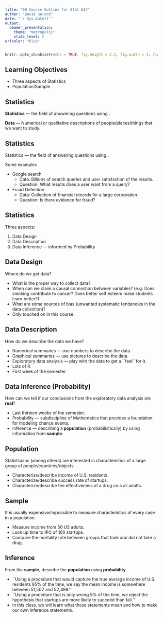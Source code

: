 ```yaml
---
title: "00 Course Outline for Stat 614"
author: "David Gerard"
date: "`r Sys.Date()`"
output:
  beamer_presentation:
    theme: "metropolis"
    slide_level: 2
urlcolor: "blue"
---
```


```r
knitr::opts_chunk$set(echo = TRUE, fig.height = 2.3, fig.width = 3, fig.align = "center")
```

## Learning Objectives 

- Three aspects of Statistics
- Population/Sample

## Statistics
**Statistics** --- the field of answering questions using \alert{data}.

**Data** --- Numerical or qualitative descriptions of people/places/things that we want to study.


## Statistics 
Statistics --- the field of answering questions using \alert{data}.

Some examples

- Google search
    - Data: Billions of search queries and user satisfaction of the results.
    - Question: What results does a user want from a query?
- Fraud Detection
    - Data: Collection of financial records for a large corporation.
    - Question: Is there evidence for fraud?

## Statistics 
Three aspects:

1. Data Design
2. Data Description
3. Data Inference --- informed by Probability

## Data Design
Where do we get data?

- What is the proper way to collect data?
- When can we claim a causal connection between variables? (e.g. Does smoking contribute to cancer? Does better self esteem make students learn better?)
- What are some sources of bias (unwanted systematic tendencies in the data collection)?
- Only touched on in this course.

## Data Description
How do we describe the data we have?

- Numerical summaries --- use numbers to describe the data.
- Graphical summaries --- use pictures to describe the data.
- Exploratory data analysis --- play with the data to get a ``feel'' for it.
- Lots of R.
- First week of the semester.


## Data Inference (Probability)
How can we tell if our conclusions from the exploratory data analysis are **real**?

- Last thirteen weeks of the semester.
- Probability --- subdiscipline of Mathematics that provides a foundation for modeling chance events.
- Inference --- describing a **population** (probabilistically) by using information from **sample**.


## Population
Statisticians (among others) are interested in characteristics of a large group of people/countries/objects

- Characterize/describe income of U.S. residents.
- Characterize/describe success rate of startups.
- Characterize/describe the effectiveness of a drug on a all adults.

\begin{block}{population}
A \alert{population} is a group of individuals/objects/locations for which you want information.
\end{block}

## Sample
It is usually expensive/impossible to measure characteristics of every case in a population.
\begin{block}{Sample}
A \alert{sample} is a subgroup of individuals/objects/locations of the population.
\end{block}

- Measure income from 50 US adults.
- Look up time to IPO of 100 startups.
- Compare the mortality rate between groups that took and did not take a drug.


## Inference
From the **sample**, describe the **population** using **probability**.

- ``Using a procedure that would capture the true average income of U.S. residents 95\% of the time, we say the mean income is somewhere between 51,502 and 52,498.''
- ``Using a procedure that is only wrong 5\% of the time, we reject the hypothesis that startups are more likely to succeed than fail.''
- \pause In this class, we will learn what these statements mean and how to make our own inference statements.

